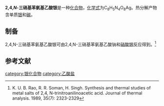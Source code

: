 {{chembox
| ImageFile = Silver 2-((2,4-dinitrophenyl)nitroamino)acetate.png
| ImageSize = 
| IUPACName = 
| OtherNames = TNAA-Ag<BR>2,4,''N''-三硝基苯胺基醋酸银
| Section1 = {{Chembox Identifiers
|   CASNo = 129004-05-3
|   CASNo_Ref = {{cascite|correct|CAS}}
|   PubChem = 
|   SMILES = 
  }}
| Section2 = {{Chembox Properties
|   Formula = C<sub>8</sub>H<sub>5</sub>N<sub>4</sub>O<sub>8</sub>Ag
|   MolarMass = 393.024
|   Appearance = 
|   Density = 
|   MeltingPt = 
|   BoilingPt = 
|   Solubility = 
|   SolubleOther = 
  }}
| Section3 = {{Chembox Hazards
|   MainHazards = 
|   FlashPt = 
|   Autoignition = 
  }}
| Section8 = {{Chembox Related
|   Function = 
|   OtherFunctn = 
|   OtherAnions = 
|   OtherCations = 
|   OtherCpds = [[2,4,N-三硝基苯胺基乙酸|2,4,''N''-三硝基苯胺基乙酸]]
  }}
}}
'''2,4,''N''-三硝基苯氨基乙酸银'''是一种[[化合物|化合物]]，[[化学式|化学式]]为C<sub>8</sub>H<sub>5</sub>N<sub>4</sub>O<sub>8</sub>Ag。热分解产物含单质[[银|银]]和[[碳|碳]]。

==制备==
2,4,N-三硝基苯氨基乙酸银可由2,4,N-三硝基苯氨基乙酸钠和[[硝酸银|硝酸银]]反应得到。<ref>K. U. B. Rao, R. R. Soman, H. Singh. Synthesis and thermal studies of metal salts of 2,4, N-trinitroanilinoacetic acid. Journal of thermal analysis. 1989, 35(7): 2323-2329</ref>

==参考文献==
{{reflist}}

[[category:银化合物|category:银化合物]]
[[category:乙酸盐|category:乙酸盐]]